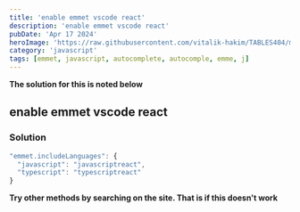 ---
title: 'enable emmet vscode react'
description: 'enable emmet vscode react'
pubDate: 'Apr 17 2024'
heroImage: 'https://raw.githubusercontent.com/vitalik-hakim/TABLES404/main/error_b/JavaScript.png'
category: 'javascript'
tags: [emmet, javascript, autocomplete, autocomple, emme, j]
---

**The solution for this is noted below**

## enable emmet vscode react

### Solution

```javascript
"emmet.includeLanguages": {
  "javascript": "javascriptreact",
  "typescript": "typescriptreact"
}
```
**Try other methods by searching on the site. That is if this doesn't work**
